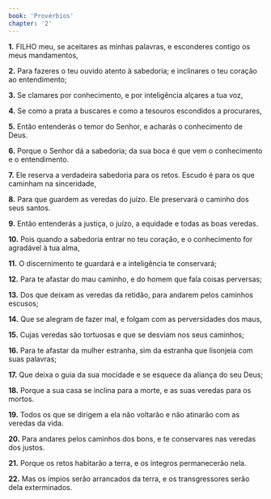 ```yaml
---
book: 'Provérbios'
chapter: '2'
---
```


**1.** FILHO meu, se aceitares as minhas palavras, e esconderes contigo os meus mandamentos,

**2.** Para fazeres o teu ouvido atento à sabedoria; e inclinares o teu coração ao entendimento;

**3.** Se clamares por conhecimento, e por inteligência alçares a tua voz,

**4.** Se como a prata a buscares e como a tesouros escondidos a procurares,

**5.** Então entenderás o temor do Senhor, e acharás o conhecimento de Deus.

**6.** Porque o Senhor dá a sabedoria; da sua boca é que vem o conhecimento e o entendimento.

**7.** Ele reserva a verdadeira sabedoria para os retos. Escudo é para os que caminham na sinceridade,

**8.** Para que guardem as veredas do juízo. Ele preservará o caminho dos seus santos.

**9.** Então entenderás a justiça, o juízo, a equidade e todas as boas veredas.

**10.** Pois quando a sabedoria entrar no teu coração, e o conhecimento for agradável à tua alma,

**11.** O discernimento te guardará e a inteligência te conservará;

**12.** Para te afastar do mau caminho, e do homem que fala coisas perversas;

**13.** Dos que deixam as veredas da retidão, para andarem pelos caminhos escusos;

**14.** Que se alegram de fazer mal, e folgam com as perversidades dos maus,

**15.** Cujas veredas são tortuosas e que se desviam nos seus caminhos;

**16.** Para te afastar da mulher estranha, sim da estranha que lisonjeia com suas palavras;

**17.** Que deixa o guia da sua mocidade e se esquece da aliança do seu Deus;

**18.** Porque a sua casa se inclina para a morte, e as suas veredas para os mortos.

**19.** Todos os que se dirigem a ela não voltarão e não atinarão com as veredas da vida.

**20.** Para andares pelos caminhos dos bons, e te conservares nas veredas dos justos.

**21.** Porque os retos habitarão a terra, e os íntegros permanecerão nela.

**22.** Mas os ímpios serão arrancados da terra, e os transgressores serão dela exterminados.
